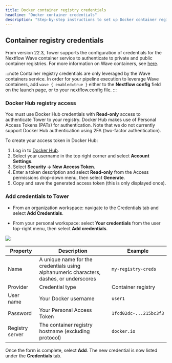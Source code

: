 ```yaml
---
title: Docker container registry credentials
headline: "Docker container credentials"
description: "Step-by-step instructions to set up Docker container registry credentials in Nextflow Tower."
---
```


## Container registry credentials

From version 22.3, Tower supports the configuration of credentials for the Nextflow Wave container service to authenticate to private and public container registries. For more information on Wave containers, see [here](https://www.nextflow.io/docs/latest/wave.html).

:::note
Container registry credentials are only leveraged by the Wave containers service. In order for your pipeline execution to leverage Wave containers, add `wave { enabled=true }` either to the **Nextflow config** field on the launch page, or to your nextflow.config file.
:::

### Docker Hub registry access

You must use Docker Hub credentials with **Read-only** access to authenticate Tower to your registry. Docker Hub makes use of Personal Access Tokens (PATs) for authentication. Note that we do not currently support Docker Hub authentication using 2FA (two-factor authentication).

To create your access token in Docker Hub:

1.  Log in to [Docker Hub](https://hub.docker.com/).
1.  Select your username in the top right corner and select **Account Settings**.
1.  Select **Security -> New Access Token**.
1.  Enter a token description and select **Read-only** from the Access permissions drop-down menu, then select **Generate**.
1.  Copy and save the generated access token (this is only displayed once).

### Add credentials to Tower

- From an organization workspace: navigate to the Credentials tab and select **Add Credentials**.

- From your personal workspace: select **Your credentials** from the user top-right menu, then select **Add credentials**.

![](./_images/container_registry_credentials_blank.png)

| Property        | Description                                                                             | Example                |
| --------------- | --------------------------------------------------------------------------------------- | ---------------------- |
| Name            | A unique name for the credentials using alphanumeric characters, dashes, or underscores | `my-registry-creds`    |
| Provider        | Credential type                                                                         | Container registry     |
| User name       | Your Docker username                                                                    | `user1`                |
| Password        | Your Personal Access Token                                                              | `1fcd02dc-...215bc3f3` |
| Registry server | The container registry hostname (excluding protocol)                                    | `docker.io`            |

Once the form is complete, select **Add**. The new credential is now listed under the **Credentials** tab.
